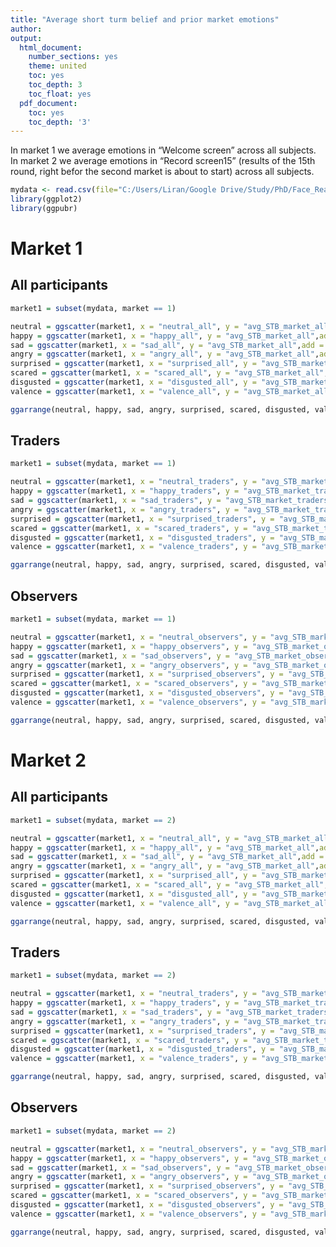 ```yaml
---
title: "Average short turm belief and prior market emotions"
author: 
output:
  html_document:
    number_sections: yes
    theme: united
    toc: yes
    toc_depth: 3
    toc_float: yes
  pdf_document:
    toc: yes
    toc_depth: '3'
---
```



In market 1 we average emotions in "Welcome screen" across all subjects.
In market 2 we average emotions in "Record screen15" (results of the 15th round, right befor the second market is about to start) across all subjects.

```r
mydata <- read.csv(file="C:/Users/Liran/Google Drive/Study/PhD/Face_Reader/The_Experiment/Regressions/average_short_term_belief_and_prior_emotions/S1_S6_transpose_with_t-1_record_stage_emotions_short_term_market_level.csv", header=TRUE, sep=",")
library(ggplot2)
library(ggpubr)

```

# Market 1 {.tabset}

## All participants 

```r

market1 = subset(mydata, market == 1)

neutral = ggscatter(market1, x = "neutral_all", y = "avg_STB_market_all",add = "reg.line", ggtheme = theme_classic(),xlab = "Neutral",ylab = "") + stat_cor(method = "pearson") 
happy = ggscatter(market1, x = "happy_all", y = "avg_STB_market_all",add = "reg.line", ggtheme = theme_classic(),xlab = "Happy",ylab = "") + stat_cor(method = "pearson") 
sad = ggscatter(market1, x = "sad_all", y = "avg_STB_market_all",add = "reg.line", ggtheme = theme_classic(),xlab = "Sad",ylab = "") + stat_cor(method = "pearson") 
angry = ggscatter(market1, x = "angry_all", y = "avg_STB_market_all",add = "reg.line", ggtheme = theme_classic(),xlab = "Angry",ylab = "") + stat_cor(method = "pearson") 
surprised = ggscatter(market1, x = "surprised_all", y = "avg_STB_market_all",add = "reg.line", ggtheme = theme_classic(),xlab = "Surprised",ylab = "") + stat_cor(method = "pearson") 
scared = ggscatter(market1, x = "scared_all", y = "avg_STB_market_all",add = "reg.line", ggtheme = theme_classic(),xlab = "Scared",ylab = "") + stat_cor(method = "pearson") 
disgusted = ggscatter(market1, x = "disgusted_all", y = "avg_STB_market_all",add = "reg.line", ggtheme = theme_classic(),xlab = "Disgusted",ylab = "") + stat_cor(method = "pearson") 
valence = ggscatter(market1, x = "valence_all", y = "avg_STB_market_all",add = "reg.line", ggtheme = theme_classic(),xlab = "Valence",ylab = "") + stat_cor(method = "pearson") 

ggarrange(neutral, happy, sad, angry, surprised, scared, disgusted, valence, ncol = 3, nrow = 3)

```

## Traders

```r

market1 = subset(mydata, market == 1)

neutral = ggscatter(market1, x = "neutral_traders", y = "avg_STB_market_traders",add = "reg.line", ggtheme = theme_classic(),xlab = "Neutral",ylab = "") + stat_cor(method = "pearson") 
happy = ggscatter(market1, x = "happy_traders", y = "avg_STB_market_traders",add = "reg.line", ggtheme = theme_classic(),xlab = "Happy",ylab = "") + stat_cor(method = "pearson") 
sad = ggscatter(market1, x = "sad_traders", y = "avg_STB_market_traders",add = "reg.line", ggtheme = theme_classic(),xlab = "Sad",ylab = "") + stat_cor(method = "pearson") 
angry = ggscatter(market1, x = "angry_traders", y = "avg_STB_market_traders",add = "reg.line", ggtheme = theme_classic(),xlab = "Angry",ylab = "") + stat_cor(method = "pearson") 
surprised = ggscatter(market1, x = "surprised_traders", y = "avg_STB_market_traders",add = "reg.line", ggtheme = theme_classic(),xlab = "Surprised",ylab = "") + stat_cor(method = "pearson") 
scared = ggscatter(market1, x = "scared_traders", y = "avg_STB_market_traders",add = "reg.line", ggtheme = theme_classic(),xlab = "Scared",ylab = "") + stat_cor(method = "pearson") 
disgusted = ggscatter(market1, x = "disgusted_traders", y = "avg_STB_market_traders",add = "reg.line", ggtheme = theme_classic(),xlab = "Disgusted",ylab = "") + stat_cor(method = "pearson") 
valence = ggscatter(market1, x = "valence_traders", y = "avg_STB_market_traders",add = "reg.line", ggtheme = theme_classic(),xlab = "Valence",ylab = "") + stat_cor(method = "pearson") 

ggarrange(neutral, happy, sad, angry, surprised, scared, disgusted, valence, ncol = 3, nrow = 3)

```

## Observers

```r

market1 = subset(mydata, market == 1)

neutral = ggscatter(market1, x = "neutral_observers", y = "avg_STB_market_observers",add = "reg.line", ggtheme = theme_classic(),xlab = "Neutral",ylab = "") + stat_cor(method = "pearson") 
happy = ggscatter(market1, x = "happy_observers", y = "avg_STB_market_observers",add = "reg.line", ggtheme = theme_classic(),xlab = "Happy",ylab = "") + stat_cor(method = "pearson") 
sad = ggscatter(market1, x = "sad_observers", y = "avg_STB_market_observers",add = "reg.line", ggtheme = theme_classic(),xlab = "Sad",ylab = "") + stat_cor(method = "pearson") 
angry = ggscatter(market1, x = "angry_observers", y = "avg_STB_market_observers",add = "reg.line", ggtheme = theme_classic(),xlab = "Angry",ylab = "") + stat_cor(method = "pearson") 
surprised = ggscatter(market1, x = "surprised_observers", y = "avg_STB_market_observers",add = "reg.line", ggtheme = theme_classic(),xlab = "Surprised",ylab = "") + stat_cor(method = "pearson") 
scared = ggscatter(market1, x = "scared_observers", y = "avg_STB_market_observers",add = "reg.line", ggtheme = theme_classic(),xlab = "Scared",ylab = "") + stat_cor(method = "pearson") 
disgusted = ggscatter(market1, x = "disgusted_observers", y = "avg_STB_market_observers",add = "reg.line", ggtheme = theme_classic(),xlab = "Disgusted",ylab = "") + stat_cor(method = "pearson") 
valence = ggscatter(market1, x = "valence_observers", y = "avg_STB_market_observers",add = "reg.line", ggtheme = theme_classic(),xlab = "Valence",ylab = "") + stat_cor(method = "pearson") 

ggarrange(neutral, happy, sad, angry, surprised, scared, disgusted, valence, ncol = 3, nrow = 3)

```

# Market 2 {.tabset}

## All participants 

```r

market1 = subset(mydata, market == 2)

neutral = ggscatter(market1, x = "neutral_all", y = "avg_STB_market_all",add = "reg.line", ggtheme = theme_classic(),xlab = "Neutral",ylab = "") + stat_cor(method = "pearson") 
happy = ggscatter(market1, x = "happy_all", y = "avg_STB_market_all",add = "reg.line", ggtheme = theme_classic(),xlab = "Happy",ylab = "") + stat_cor(method = "pearson") 
sad = ggscatter(market1, x = "sad_all", y = "avg_STB_market_all",add = "reg.line", ggtheme = theme_classic(),xlab = "Sad",ylab = "") + stat_cor(method = "pearson") 
angry = ggscatter(market1, x = "angry_all", y = "avg_STB_market_all",add = "reg.line", ggtheme = theme_classic(),xlab = "Angry",ylab = "") + stat_cor(method = "pearson") 
surprised = ggscatter(market1, x = "surprised_all", y = "avg_STB_market_all",add = "reg.line", ggtheme = theme_classic(),xlab = "Surprised",ylab = "") + stat_cor(method = "pearson") 
scared = ggscatter(market1, x = "scared_all", y = "avg_STB_market_all",add = "reg.line", ggtheme = theme_classic(),xlab = "Scared",ylab = "") + stat_cor(method = "pearson") 
disgusted = ggscatter(market1, x = "disgusted_all", y = "avg_STB_market_all",add = "reg.line", ggtheme = theme_classic(),xlab = "Disgusted",ylab = "") + stat_cor(method = "pearson") 
valence = ggscatter(market1, x = "valence_all", y = "avg_STB_market_all",add = "reg.line", ggtheme = theme_classic(),xlab = "Valence",ylab = "") + stat_cor(method = "pearson") 

ggarrange(neutral, happy, sad, angry, surprised, scared, disgusted, valence, ncol = 3, nrow = 3)

```

## Traders

```r

market1 = subset(mydata, market == 2)

neutral = ggscatter(market1, x = "neutral_traders", y = "avg_STB_market_traders",add = "reg.line", ggtheme = theme_classic(),xlab = "Neutral",ylab = "") + stat_cor(method = "pearson") 
happy = ggscatter(market1, x = "happy_traders", y = "avg_STB_market_traders",add = "reg.line", ggtheme = theme_classic(),xlab = "Happy",ylab = "") + stat_cor(method = "pearson") 
sad = ggscatter(market1, x = "sad_traders", y = "avg_STB_market_traders",add = "reg.line", ggtheme = theme_classic(),xlab = "Sad",ylab = "") + stat_cor(method = "pearson") 
angry = ggscatter(market1, x = "angry_traders", y = "avg_STB_market_traders",add = "reg.line", ggtheme = theme_classic(),xlab = "Angry",ylab = "") + stat_cor(method = "pearson") 
surprised = ggscatter(market1, x = "surprised_traders", y = "avg_STB_market_traders",add = "reg.line", ggtheme = theme_classic(),xlab = "Surprised",ylab = "") + stat_cor(method = "pearson") 
scared = ggscatter(market1, x = "scared_traders", y = "avg_STB_market_traders",add = "reg.line", ggtheme = theme_classic(),xlab = "Scared",ylab = "") + stat_cor(method = "pearson") 
disgusted = ggscatter(market1, x = "disgusted_traders", y = "avg_STB_market_traders",add = "reg.line", ggtheme = theme_classic(),xlab = "Disgusted",ylab = "") + stat_cor(method = "pearson") 
valence = ggscatter(market1, x = "valence_traders", y = "avg_STB_market_traders",add = "reg.line", ggtheme = theme_classic(),xlab = "Valence",ylab = "") + stat_cor(method = "pearson") 

ggarrange(neutral, happy, sad, angry, surprised, scared, disgusted, valence, ncol = 3, nrow = 3)

```

## Observers

```r

market1 = subset(mydata, market == 2)

neutral = ggscatter(market1, x = "neutral_observers", y = "avg_STB_market_observers",add = "reg.line", ggtheme = theme_classic(),xlab = "Neutral",ylab = "") + stat_cor(method = "pearson") 
happy = ggscatter(market1, x = "happy_observers", y = "avg_STB_market_observers",add = "reg.line", ggtheme = theme_classic(),xlab = "Happy",ylab = "") + stat_cor(method = "pearson") 
sad = ggscatter(market1, x = "sad_observers", y = "avg_STB_market_observers",add = "reg.line", ggtheme = theme_classic(),xlab = "Sad",ylab = "") + stat_cor(method = "pearson") 
angry = ggscatter(market1, x = "angry_observers", y = "avg_STB_market_observers",add = "reg.line", ggtheme = theme_classic(),xlab = "Angry",ylab = "") + stat_cor(method = "pearson") 
surprised = ggscatter(market1, x = "surprised_observers", y = "avg_STB_market_observers",add = "reg.line", ggtheme = theme_classic(),xlab = "Surprised",ylab = "") + stat_cor(method = "pearson") 
scared = ggscatter(market1, x = "scared_observers", y = "avg_STB_market_observers",add = "reg.line", ggtheme = theme_classic(),xlab = "Scared",ylab = "") + stat_cor(method = "pearson") 
disgusted = ggscatter(market1, x = "disgusted_observers", y = "avg_STB_market_observers",add = "reg.line", ggtheme = theme_classic(),xlab = "Disgusted",ylab = "") + stat_cor(method = "pearson") 
valence = ggscatter(market1, x = "valence_observers", y = "avg_STB_market_observers",add = "reg.line", ggtheme = theme_classic(),xlab = "Valence",ylab = "") + stat_cor(method = "pearson") 

ggarrange(neutral, happy, sad, angry, surprised, scared, disgusted, valence, ncol = 3, nrow = 3)

```